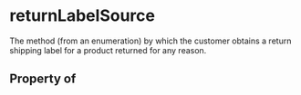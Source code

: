 # returnLabelSource

The method (from an enumeration) by which the customer obtains a return shipping label for a product returned for any reason.

## Property of



